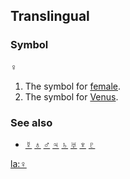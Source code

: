==Translingual==
===Symbol===
♀

#The symbol for [[female]].
#The symbol for [[Venus]].
===See also===
*[[☿]] [[♁]] [[♂]] [[♃]] [[♄]] [[♅]] [[♆]] [[♇]]

[[la:♀]]